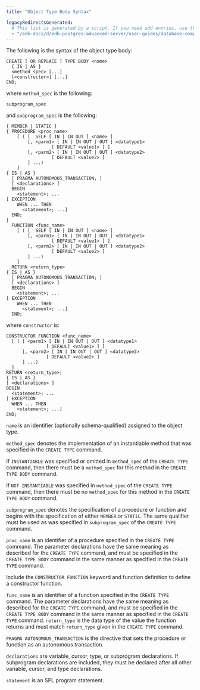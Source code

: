 ```yaml
---
title: "Object Type Body Syntax"

legacyRedirectsGenerated:
  # This list is generated by a script. If you need add entries, use the `legacyRedirects` key.
  - "/edb-docs/d/edb-postgres-advanced-server/user-guides/database-compatibility-stored-procedural-language-guide/13/object_type_body_syntax.html"
---
```


<div id="object_type_body_syntax" class="registered_link"></div>

The following is the syntax of the object type body:

```text
CREATE [ OR REPLACE ] TYPE BODY <name>
  { IS | AS }
  <method_spec> [...]
  [<constructor>] [...]
END;
```

where `method_spec` is the following:

`subprogram_spec`

and `subprogram_spec` is the following:

```text
{ MEMBER | STATIC }
{ PROCEDURE <proc_name>
    [ ( [  SELF [ IN | IN OUT ] <name> ]
        [, <parm1> [ IN | IN OUT | OUT ] <datatype1>
                 [ DEFAULT <value1> ] ]
        [, <parm2> [ IN | IN OUT | OUT ] <datatype2>
                 [ DEFAULT <value2> ]
        ] ...)
    ]
{ IS | AS }
  [ PRAGMA AUTONOMOUS_TRANSACTION; ]
  [ <declarations> ]
  BEGIN
    <statement>; ...
[ EXCEPTION
    WHEN ... THEN
      <statement>; ...]
  END;
|
  FUNCTION <func_name>
    [ ( [  SELF [ IN | IN OUT ] <name> ]
        [, <parm1> [ IN | IN OUT | OUT ] <datatype1>
                 [ DEFAULT <value1> ] ]
        [, <parm2> [ IN | IN OUT | OUT ] <datatype2>
                 [ DEFAULT <value2> ]
        ] ...)
    ]
  RETURN <return_type>
{ IS | AS }
  [ PRAGMA AUTONOMOUS_TRANSACTION; ]
  [ <declarations> ]
  BEGIN
    <statement>; ...
[ EXCEPTION
    WHEN ... THEN
      <statement>; ...]
  END;
```

where `constructor` is:

```text
CONSTRUCTOR FUNCTION <func_name>
  [ ( [ <parm1> [ IN | IN OUT | OUT ] <datatype1>
               [ DEFAULT <value1> ] ]
      [, <parm2> [ IN | IN OUT | OUT ] <datatype2>
               [ DEFAULT <value2> ]
      ] ...)
  ]
RETURN <return_type>;
{ IS | AS }
[ <declarations> ]
BEGIN
  <statement>; ...
[ EXCEPTION
  WHEN ... THEN
    <statement>; ...]
END;
```

`name` is an identifier (optionally schema-qualified) assigned to the object type.

`method_spec` denotes the implementation of an instantiable method that was specified in the `CREATE TYPE` command.

If `INSTANTIABLE` was specified or omitted in `method_spec` of the `CREATE TYPE` command, then there must be a `method_spec` for this method in the `CREATE TYPE BODY` command.

If `NOT INSTANTIABLE` was specified in `method_spec` of the `CREATE TYPE` command, then there must be no `method_spec` for this method in the `CREATE TYPE BODY` command.

`subprogram_spec` denotes the specification of a procedure or function and begins with the specification of either `MEMBER` or `STATIC`. The same qualifier must be used as was specified in `subprogram_spec` of the `CREATE TYPE` command.

`proc_name` is an identifier of a procedure specified in the `CREATE TYPE` command. The parameter declarations have the same meaning as described for the `CREATE TYPE` command, and must be specified in the `CREATE TYPE BODY` command in the same manner as specified in the `CREATE TYPE` command.

Include the `CONSTRUCTOR FUNCTION` keyword and function definition to define a constructor function.

`func_name` is an identifier of a function specified in the `CREATE TYPE` command. The parameter declarations have the same meaning as described for the `CREATE TYPE` command, and must be specified in the `CREATE TYPE BODY` command in the same manner as specified in the `CREATE TYPE` command. `return_type` is the data type of the value the function returns and must match `return_type` given in the `CREATE TYPE` command.

`PRAGMA AUTONOMOUS_TRANSACTION` is the directive that sets the procedure or function as an autonomous transaction.

`declarations` are variable, cursor, type, or subprogram declarations. If subprogram declarations are included, they must be declared after all other variable, cursor, and type declarations.

`statement` is an SPL program statement.
